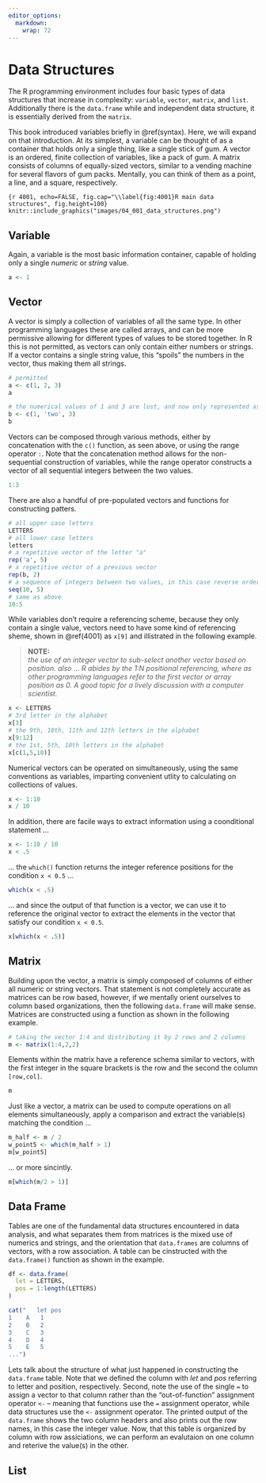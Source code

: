 ```yaml
---
editor_options: 
  markdown: 
    wrap: 72
---
```


<!--# JEFF -->

# Data Structures

The R programming environment includes four basic types of data structures that increase in complexity: `variable`, `vector`, `matrix`, and `list`. Additionally there is the `data.frame` while and independent data structure, it is essentially derived from the `matrix`.

This book introduced variables briefly in \@ref(syntax). Here, we will expand on that introduction. At its simplest, a variable can be thought of as a container that holds only a single thing, like a single stick of gum. A vector is an ordered, finite collection of variables, like a pack of gum. A matrix consists of columns of equally-sized vectors, similar to a vending machine for several flavors of gum packs. Mentally, you can think of them as a point, a line, and a square, respectively.

```{r 4001, echo=FALSE, fig.cap="\\label{fig:4001}R main data structures", fig.height=100}
knitr::include_graphics("images/04_001_data_structures.png")
```

## Variable

Again, a variable is the most basic information container, capable of
holding only a single *numeric* or *string* value.

```r
a <- 1
```

## Vector 

A vector is simply a collection of variables of all the same type. In other programming languages these are called arrays, and can be more permissive allowing for different types of values to be stored together. In R this is not permitted, as vectors can only contain either numbers or strings. If a vector contains a single string value, this "spoils" the numbers in the vector, thus making them all strings.

```r
# permitted
a <- c(1, 2, 3)
a
```
```r
# the numerical values of 1 and 3 are lost, and now only represented as strings
b <- c(1, 'two', 3)
b
```

Vectors can be composed through various methods, either by concatenation with the `c()` function, as seen above, or using the range operator `:`. Note that the concatenation method allows for the non-sequential construction of variables, while the range operator constructs a vector of all sequential integers between the two values.

```r
1:3
```
There are also a handful of pre-populated vectors and functions for constructing patters.
```r
# all upper case letters
LETTERS
# all lower case letters
letters
# a repetitive vector of the letter "a"
rep('a', 5)
# a repetitive vector of a previous vector
rep(b, 2)
# a sequence of integers between two values, in this case reverse order
seq(10, 5)
# same as above
10:5
```
While variables don't require a referencing scheme, because they only contain a single value, vectors need to have some kind of referencing sheme, shown in \@ref(4001) as `x[9]` and illistrated in the following example.

> **NOTE:**\
> _the use of an integer vector to sub-select another vector based on position._
> _also ... R abides by the 1:N positional referencing, where as other programming languages refer to the first vector or array position as 0. A good topic for a lively discussion with a computer scientist._

```r
x <- LETTERS
# 3rd letter in the alphabet
x[3]
# the 9th, 10th, 11th and 12th letters in the alphabet
x[9:12]
# the 1st, 5th, 10th letters in the alphabet
x[c(1,5,10)]
```

Numerical vectors can be operated on simultaneously, using the same conventions as variables, imparting convenient utlity to calculating on collections of values.
```r
x <- 1:10
x / 10
```
In addition, there are facile ways to extract information using a coonditional statement ...
```r
x <- 1:10 / 10
x < .5
```
... the `which()` function returns the integer reference positions for the condition `x < 0.5` ...
```r
which(x < .5)
```
... and since the output of that function is a vector, we can use it to reference the original vector to extract the elements in the vector that satisfy our condition `x < 0.5`.
```r
x[which(x < .5)]
```

## Matrix 

Building upon the vector, a matrix is simply composed of columns of either all numeric or string vectors. That statement is not completely accurate as matrices can be row based, however, if we mentally orient ourselves to column based organizations, then the following `data.frame` will make sense. Matrices are constructed using a function as shown in the following example.

```r
# taking the vector 1:4 and distributing it by 2 rows and 2 columns
m <- matrix(1:4,2,2)
```
Elements within the matrix have a reference schema similar to vectors, with the first integer in the square brackets is the row and the second the column `[row,col]`.
```r
m
```
Just like a vector, a matrix can be used to compute operations on all elements simultaneously, apply a comparison and extract the variable(s) matching the condition ...
```r
m_half <- m / 2
w_point5 <- which(m_half > 1)
m[w_point5]
```
... or more sincintly.
```r
m[which(m/2 > 1)]
```
## Data Frame
Tables are one of the fundamental data structures encountered in data analysis, and what separates them from matrices is the mixed use of numerics and strings, and the orientation that `data.frames` are columns of vectors, with a row association. A table can be cinstructed with the `data.frame()` function as shown in the example.
```r
df <- data.frame(
  let = LETTERS,
  pos = 1:length(LETTERS)
)
```
```r
cat("   let pos
1    A   1
2    B   2
3    C   3
4    D   4
5    E   5
...")
```
Lets talk about the structure of what just happened in constructing the `data.frame` table. Note that we defined the column with _let_ and _pos_ referring to letter and position, respectively. Second, note the use of the single `=` to assign a vector to that column rather than the "out-of-function" assignment operator `<-` -- meaning that functions use the `=` assignment operator, while data structures use the `<-` assignment operator.
The printed output of the `data.frame` shows the two column headers and also prints out the row names, in this case the integer value. Now, that this table is organized by column with row assiciations, we can perform an evalutaion on one column and reterive the value(s) in the other.

## List
